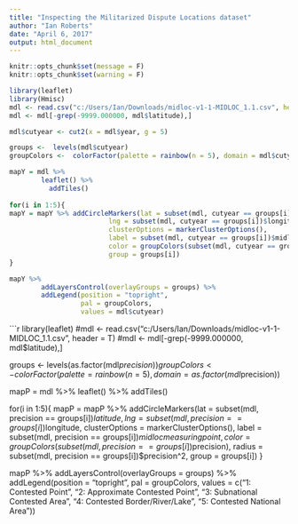 ---
title: "Inspecting the Militarized Dispute Locations dataset"
author: "Ian Roberts"
date: "April 6, 2017"
output: html_document
---

```{r setup, include=FALSE}
knitr::opts_chunk$set(message = F)
knitr::opts_chunk$set(warning = F)
```

```{r mapYear, cache = TRUE}
library(leaflet)
library(Hmisc)
mdl <- read.csv("c:/Users/Ian/Downloads/midloc-v1-1-MIDLOC_1.1.csv", header = T)
mdl <- mdl[-grep(-9999.000000, mdl$latitude),]

mdl$cutyear <- cut2(x = mdl$year, g = 5)

groups <-  levels(mdl$cutyear)
groupColors <-  colorFactor(palette = rainbow(n = 5), domain = mdl$cutyear)

mapY = mdl %>% 
        leaflet() %>% 
          addTiles()
        
for(i in 1:5){
mapY = mapY %>% addCircleMarkers(lat = subset(mdl, cutyear == groups[i])$latitude, 
                         lng = subset(mdl, cutyear == groups[i])$longitude,
                         clusterOptions = markerClusterOptions(),
                         label = subset(mdl, cutyear == groups[i])$midlocmeasuringpoint,
                         color = groupColors(subset(mdl, cutyear == groups[i])$cutyear),
                         group = groups[i])
}

mapY %>% 
        addLayersControl(overlayGroups = groups) %>% 
        addLegend(position = "topright", 
                  pal = groupColors, 
                  values = mdl$cutyear)
```

```{r mapPrecision, cache=TRUE}
library(leaflet)
#mdl <- read.csv("c:/Users/Ian/Downloads/midloc-v1-1-MIDLOC_1.1.csv", header = T)
#mdl <- mdl[-grep(-9999.000000, mdl$latitude),]

groups <- levels(as.factor(mdl$precision))
groupColors <- colorFactor(palette = rainbow(n = 5), domain = as.factor(mdl$precision))

mapP = mdl %>% 
        leaflet() %>% 
        addTiles()

for(i in 1:5){
        mapP = mapP %>% addCircleMarkers(lat = subset(mdl, precision == groups[i])$latitude, 
                                         lng = subset(mdl, precision == groups[i])$longitude,
                                         clusterOptions = markerClusterOptions(),
                                         label = subset(mdl, precision == groups[i])$midlocmeasuringpoint,
                                         color = groupColors(subset(mdl, precision == groups[i])$precision),
                                         radius = subset(mdl, precision == groups[i])$precision^2,
                                         group = groups[i])
}

mapP %>% 
        addLayersControl(overlayGroups = groups) %>% 
        addLegend(position = "topright", 
                  pal = groupColors, 
                  values = c("1: Contested Point", 
                             "2: Approximate Contested Point", 
                             "3: Subnational Contested Area", 
                             "4: Contested Border/River/Lake", 
                             "5: Contested National Area"))